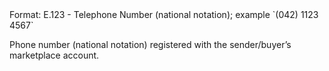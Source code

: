 <ResponseField name="sender_phone" type="string">
Format: E.123 - Telephone Number (national notation); example `(042) 1123 4567` 

Phone number (national notation) registered with the sender/buyer’s marketplace account.
</ResponseField>
